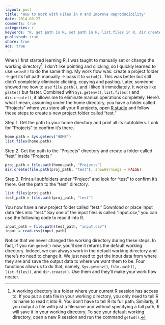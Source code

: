 ```yaml
---
layout: post
title: "How to Work with Files in R and Improve Reproducibility"
date: 2014-08-27
comments: true
categories: r
keywords: "R, get path in R, set path in R, list.files in R, dir.create, file.path, directory management"
published: true
share: true
ads: true
---
```


When I first started learning R, I was taught to manually set or change the working directory[^1]. I don't like pointing and clicking, so I quickly learned to use `setwd()` to do the same thing. My work flow was: create a project folder → get its full path manually → pass it to `setwd()`. This was better but still didn't completely eliminate clicking, copying and pasting. Later, someone showed me how to use `file.path()`, and I liked it immediately. It works like `paste()` but faster. Combined with `Sys.getenv()`, `list.files()` and `dir.create()`, it allows me to eliminate manual operations completely. Here's what I mean, assuming under the home directory, you have a folder called "Projects" where you store all your R projects, open [R studio](http://www.rstudio.com) and follow these steps to create a new project folder called "test."

Step 1. Get the path to your home directory and print all its subfolders. Look for "Projects" to confirm it's there.
```r
home.path = Sys.getenv("HOME")
list.files(home.path)
```

Step 2. Get the path to the "Projects" directory and create a folder called "test" inside "Projects."
```r
proj_path = file.path(home.path, "Projects")
dir.create(file.path(proj_path, "test"), showWarnings = FALSE)
```

Step 3. Print all subfolders under "Project" and look for "test" to confirm it's there. Get the path to the "test" directory.
```r
list.files(proj_path)
test_path = file.path(proj_path, "test")
```

You now have a new project folder called "test." Download or place input data files into "test." Say one of the input files is called "input.csv," you can use the following code to read it into R.
```r
input_path = file.path(test_path, "input.csv")
input = read.csv(input_path)
```

Notice that we never changed the working directory during these steps. In fact, if you run `getwd()` now, you'll see it returns the default working directory. Indeed, we can always work in the default working directory and there's no need to change it. We just need to get the input data from where they are and save the output data to where we want them to be. Four functions allow us to do that, namely, `Sys.getenv()`, `file.path()`, `list.files()`, and `dir.create()`. Use them and they'll make your work flow neater. 

[^1]: A working directory is a folder where your current R session has access to. If you put a data file in your working directory, you only need to tell R its name to read it into R. You don't have to tell R its full path. Similarly, if you output a file with just a filename and without specifying a full path, R will save it in your working directory. To see your default working directory, open a new R session and run the command `getwd()`.

